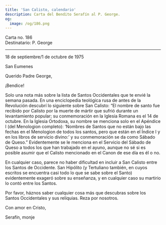 ```yaml
---
title: 'San Calisto, calendario'
description: Carta del Bendito Serafín al P. George.
og:
  image: /og/186.png
---
```


<div style={{textAlign:'right', fontFamily:'monospace'}}>Carta no. 186</div>
<div style={{textAlign:'left', fontFamily:'monospace'}}>Destinatario: P. George</div>

---

18 de septiembre/1 de octubre de 1975

San Eumenes

Querido Padre George,

¡Bendice!

Solo una nota más sobre la lista de Santos Occidentales que te envié la semana pasada. En una enciclopedia teológica rusa de antes de la Revolución descubrí lo siguiente sobre San Calisto: “El nombre de santo fue recibido por Calisto por la muerte de mártir que sufrió durante un levantamiento popular; su conmemoración en la Iglesia Romana es el 14 de octubre. En la Iglesia Ortodoxa, su nombre se menciona solo en el Apéndice I (del Menologion completo): ‘Nombres de Santos que no están bajo las fechas en el Menologion de todos los santos, pero que están en el Índice I y en los libros de servicio divino:’ y su conmemoración se da como Sábado de Queso.” Evidentemente se le menciona en el Servicio del Sábado de Queso a todos los que han trabajado en el ayuno, aunque no sé si es posible asumir que el Calisto mencionado en el Canon de ese día es él o no.

En cualquier caso, parece no haber dificultad en incluir a San Calisto entre los Santos de Occidente. San Hipólito (y Tertuliano también, en cuyos escritos se encuentra casi todo lo que se sabe sobre el Santo) evidentemente exageró sobre su enseñanza, y en cualquier caso su martirio lo contó entre los Santos.

Por favor, háznos saber cualquier cosa más que descubras sobre los Santos Occidentales y sus reliquias. Reza por nosotros.

Con amor en Cristo,

Serafín, monje